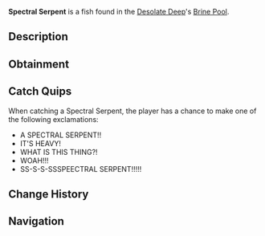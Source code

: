 {{FishInfobox
|image          = Spectral Serpent.png
|rarity         = Mythical
|sea            = First Sea
|location       = [[Brine Pool]]
|sublocation    = 
|sources        = Fishing Rod
|radar_location = 
|prog_speed     = -80
|xp             = 3500
|weather        = Clear
|time           = Night
|season         = 
|bait           = Truffle Worm
|base_weight    = 13000
|base_value     = 9000
|weight_range   = 2000
|base_chance    = 0.02
|base_resil     = 10
}}
'''Spectral Serpent''' is a {{Rarity|Mythical}} fish found in the [[Desolate Deep]]'s [[Desolate Deep#Brine Pool|Brine Pool]].

== Description ==
{{Description|The Spectral Serpent is an aggressive and ginormous sea serpent species located in the Brine Pool of the Desolate Deep. They possess a translucent exo-membrane covering the inside of their body, as well as 4 bioluminescent eyes. They tend to lurk deeper within the Brine Pool, where they feed on microorganisms. Despite their specific diet, they have many sharp teeth and mandibles along with their hammerhead-shaped skull, which they can use to easily fend off invasive threats. When hooked, they put up an intense fight for even the most experienced anglers.|Bestiary Entry}}

== Obtainment ==
{{Fish Availability|
Desolate Deep/Brine Pool
|top_rods      = 
Great Rod of Oscar\2015.38\13140.77;
Astralhook Rod\1973.87\12916.85;
Seraphic Rod\1960.28\12874.8;
Leviathan's Fang Rod\1946.11\12854.7;
Tempest Rod\1942.44\12789.23;
Destiny Rod\1365.33\8908.22;
Heaven's Rod\1299.21\8487.91;
Ethereal Prism Rod\1917.6\12552.93;
No-Life Rod\1890.49\12463.73;
Challenger's Rod\1864.46\12286.57;
Rod Of The Forgotten Fang\1716.19\11276.14;
Rod Of The Depths\1433.17\9428.12;
Rod Of The Exalted One\1425.31\9346.97;
Zeus Rod\1417.84\9360.72;
Depthseeker Rod\1405.71\9299.25;
Avalanche Rod\1195.74\7911.84;
Reinforced Rod\1179.91\7809.58;
Volcanic Rod\1114.37\7357.2;
Steady Rod\397.76\2643.82
|recommended   = Seraphic Rod
}}

== Catch Quips ==
When catching a Spectral Serpent, the player has a chance to make one of the following exclamations:
* A SPECTRAL SERPENT!!
* IT'S HEAVY!
* WHAT IS THIS THING?!
* WOAH!!!
* SS-S-S-SSSPEECTRAL SERPENT!!!!!

== Change History ==
{{Change History|{{subst:Current Version}}}}

== Navigation ==
{{Fish Navbox|Brine Pool}}